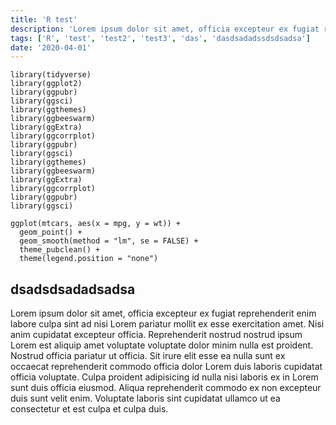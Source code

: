 ```yaml
---
title: 'R test'
description: 'Lorem ipsum dolor sit amet, officia excepteur ex fugiat reprehenderit enim labore culpa sint ad nisi Lorem pariatur mollit ex esse exercitation amet. Nisi anim cupidatat excepteur officia. Reprehenderit nostrud nostrud ipsum Lorem est aliquip amet voluptate voluptate dolor minim nulla est proident. Nostrud officia pariatur ut officia. Sit irure elit esse ea nulla sunt ex occaecat reprehenderit commodo officia dolor Lorem duis laboris cupidatat officia voluptate. Culpa proident adipisicing id nulla nisi laboris ex in Lorem sunt duis officia eiusmod. Aliqua reprehenderit commodo ex non excepteur duis sunt velit enim. Voluptate laboris sint cupidatat ullamco ut ea consectetur et est culpa et culpa duis. Aliquip'
tags: ['R', 'test', 'test2', 'test3', 'das', 'dasdsadadssdsdsadsa']
date: '2020-04-01'
---
```


```{r}
library(tidyverse)
library(ggplot2)
library(ggpubr)
library(ggsci)
library(ggthemes)
library(ggbeeswarm)
library(ggExtra)
library(ggcorrplot)
library(ggpubr)
library(ggsci)
library(ggthemes)
library(ggbeeswarm)
library(ggExtra)
library(ggcorrplot)
library(ggpubr)
library(ggsci)

ggplot(mtcars, aes(x = mpg, y = wt)) +
  geom_point() +
  geom_smooth(method = "lm", se = FALSE) +
  theme_pubclean() +
  theme(legend.position = "none")
```

## dsadsdsadadsadsa

Lorem ipsum dolor sit amet, officia excepteur ex fugiat reprehenderit enim labore culpa sint ad nisi Lorem pariatur mollit ex esse exercitation amet. Nisi anim cupidatat excepteur officia. Reprehenderit nostrud nostrud ipsum Lorem est aliquip amet voluptate voluptate dolor minim nulla est proident. Nostrud officia pariatur ut officia. Sit irure elit esse ea nulla sunt ex occaecat reprehenderit commodo officia dolor Lorem duis laboris cupidatat officia voluptate. Culpa proident adipisicing id nulla nisi laboris ex in Lorem sunt duis officia eiusmod. Aliqua reprehenderit commodo ex non excepteur duis sunt velit enim. Voluptate laboris sint cupidatat ullamco ut ea consectetur et est culpa et culpa duis.

